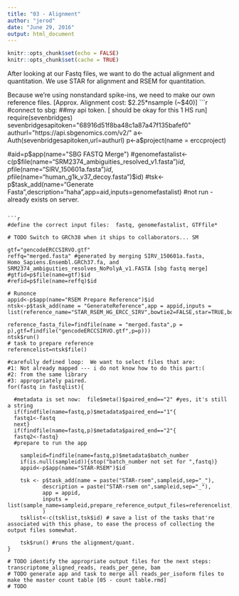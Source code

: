 ```yaml
---
title: "03 - Alignment"
author: "jerod"
date: "June 29, 2016"
output: html_document
---
```


```r
knitr::opts_chunk$set(echo = FALSE)
knitr::opts_chunk$set(cache = TRUE)
```


After looking at our Fastq files, we want to do the actual alignment and quantitation.
We use STAR for alignment and RSEM for quantitation.

Because we're using nonstandard spike-ins, we need to make our own reference files.
[Approx. Alignment cost:  $2.25*nsample (~$40)]
```r
#connect to sbg:
##my api token. [ should be okay for this 1 HS run]
require(sevenbridges)
sevenbridgesapitoken="68916d51f8ba48c1a87a47f135bafef0"
authurl="https://api.sbgenomics.com/v2/"
a<-Auth(sevenbridgesapitoken,url=authurl)
p<-a$project(name = erccproject)

#aid=p$app(name="SBG FASTQ Merge")
#genomefastalist<-c(p$file(name="SRM2374_ambiguities_resolved_v1.fasta")$id,p$file(name="SIRV_150601a.fasta")$id,p$file(name="human_g1k_v37_decoy.fasta")$id) 
#tsk<-p$task_add(name="Generate Fasta",description="haha",app=aid,inputs=genomefastalist)
#not run - already exists on server.
```

```r
#define the correct input files:  fastq, genomefastalist, GTFfile*

# TODO Switch to GRCh38 when it ships to collaborators... SM

gtf="gencodeERCCSIRVO.gtf" 
reffq="merged.fasta" #generated by merging SIRV_150601a.fasta, Homo_Sapiens.Ensembl.GRCh37.fa, and SRM2374_ambiguities_resolves_NoPolyA_v1.FASTA [sbg fastq merge]
#gtfid=p$file(name=gtf)$id
#refid=p$file(name=reffq)$id

# Runonce
appid<-p$app(name="RSEM Prepare Reference")$id
ntsk<-p$task_add(name = "GenerateReference",app = appid,inputs = list(reference_name="STAR_RSEM_HG_ERCC_SIRV",bowtie2=FALSE,star=TRUE,bowtie=FALSE,star_sjdboverhang=100,
                                                                     reference_fasta_file=findfile(name = "merged.fasta",p = p),gtf=findfile("gencodeERCCSIRVO.gtf",p=p)))
ntsk$run()
# task to prepare reference
referencelist=ntsk$file() 

#carefully defined loop:  We want to select files that are:
#1: Not already mapped --- i do not know how to do this part:(
#2: from the same library
#3: appropriately paired.
for(fastq in fastqlist){
  
  #metadata is set now:  file$meta()$paired_end=="2" #yes, it's still a string
  if(findfile(name=fastq,p)$metadata$paired_end=="1"{
  fastq1<-fastq
  next}
  if(findfile(name=fastq,p)$metadata$paired_end=="2"{
  fastq2<-fastq}
  #prepare to run the app 

    sampleid=findfile(name=fastq,p)$metadata$batch_number
    if(is.null(sampleid)){stop("batch_number not set for ",fastq)}
    appid<-p$app(name="STAR-RSEM")$id
    
    tsk <- p$task_add(name = paste("STAR-rsem",sampleid,sep="_"), 
           description = paste("STAR-rsem on",sampleid,sep="_"), 
           app = appid,
           inputs = list(sample_name=sampleid,prepare_reference_output_files=referencelist,input_archive_file=p$file(name=fastq1),input_archive_file_1=p$file(name=fastq2))
           )
    tsklist<-c(tsklist,tsk$id) # save a list of the tasks that're associated with this phase, to ease the process of collecting the output files somewhat.

    tsk$run() #runs the alignment/quant.
}

# TODO identify the appropriate output files for the next steps: transcriptome_aligned_reads, reads_per_gene, bam
# TODO generate app and task to merge all reads_per_isoform files to make the master count table [05 - count table.rmd]
# TODO 
````